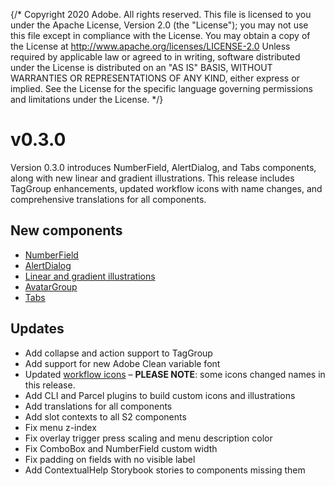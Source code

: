 {/* Copyright 2020 Adobe. All rights reserved.
This file is licensed to you under the Apache License, Version 2.0 (the "License");
you may not use this file except in compliance with the License. You may obtain a copy
of the License at http://www.apache.org/licenses/LICENSE-2.0
Unless required by applicable law or agreed to in writing, software distributed under
the License is distributed on an "AS IS" BASIS, WITHOUT WARRANTIES OR REPRESENTATIONS
OF ANY KIND, either express or implied. See the License for the specific language
governing permissions and limitations under the License. */}




# v0.3.0
<Time date={date} />

Version 0.3.0 introduces NumberField, AlertDialog, and Tabs components, along with new linear and gradient illustrations. This release includes TagGroup enhancements, updated workflow icons with name changes, and comprehensive translations for all components.

## New components

* [NumberField](../NumberField.html)
* [AlertDialog](../AlertDialog.html)
* [Linear and gradient illustrations](../illustrations.html)
* [AvatarGroup](../AvatarGroup.html)
* [Tabs](../Tabs.html)

## Updates

* Add collapse and action support to TagGroup
* Add support for new Adobe Clean variable font
* Updated [workflow icons](../workflow-icons.html) – **PLEASE NOTE**: some icons changed names in this release.
* Add CLI and Parcel plugins to build custom icons and illustrations
* Add translations for all components
* Add slot contexts to all S2 components
* Fix menu z-index
* Fix overlay trigger press scaling and menu description color
* Fix ComboBox and NumberField custom width
* Fix padding on fields with no visible label
* Add ContextualHelp Storybook stories to components missing them
